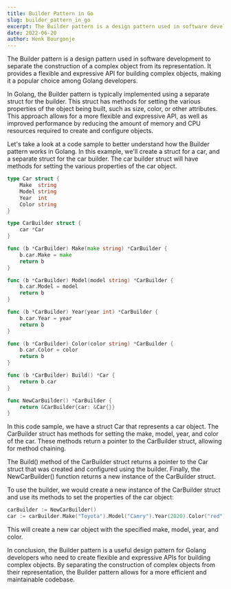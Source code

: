 ```yaml
---
title: Builder Pattern in Go
slug: builder_pattern_in_go
excerpt: The Builder pattern is a design pattern used in software development to separate the construction of a complex object from its representation. It provides a flexible and expressive API for building complex objects, making it a popular choice among Golang developers.
date: 2022-06-20
author: Henk Bourgonje
---
```


The Builder pattern is a design pattern used in software development to separate the construction of a complex object from its representation. It provides a flexible and expressive API for building complex objects, making it a popular choice among Golang developers.

In Golang, the Builder pattern is typically implemented using a separate struct for the builder. This struct has methods for setting the various properties of the object being built, such as size, color, or other attributes. This approach allows for a more flexible and expressive API, as well as improved performance by reducing the amount of memory and CPU resources required to create and configure objects.

Let's take a look at a code sample to better understand how the Builder pattern works in Golang. In this example, we'll create a struct for a car, and a separate struct for the car builder. The car builder struct will have methods for setting the various properties of the car object.

```go
type Car struct {
    Make  string
    Model string
    Year  int
    Color string
}

type CarBuilder struct {
    car *Car
}

func (b *CarBuilder) Make(make string) *CarBuilder {
    b.car.Make = make
    return b
}

func (b *CarBuilder) Model(model string) *CarBuilder {
    b.car.Model = model
    return b
}

func (b *CarBuilder) Year(year int) *CarBuilder {
    b.car.Year = year
    return b
}

func (b *CarBuilder) Color(color string) *CarBuilder {
    b.car.Color = color
    return b
}

func (b *CarBuilder) Build() *Car {
    return b.car
}

func NewCarBuilder() *CarBuilder {
    return &CarBuilder{car: &Car{}}
}
```

In this code sample, we have a struct Car that represents a car object. The CarBuilder struct has methods for setting the make, model, year, and color of the car. These methods return a pointer to the CarBuilder struct, allowing for method chaining.

The Build() method of the CarBuilder struct returns a pointer to the Car struct that was created and configured using the builder. Finally, the NewCarBuilder() function returns a new instance of the CarBuilder struct.

To use the builder, we would create a new instance of the CarBuilder struct and use its methods to set the properties of the car object:

```go
carBuilder := NewCarBuilder()
car := carBuilder.Make("Toyota").Model("Camry").Year(2020).Color("red").Build()
```

This will create a new car object with the specified make, model, year, and color.

In conclusion, the Builder pattern is a useful design pattern for Golang developers who need to create flexible and expressive APIs for building complex objects. By separating the construction of complex objects from their representation, the Builder pattern allows for a more efficient and maintainable codebase.
